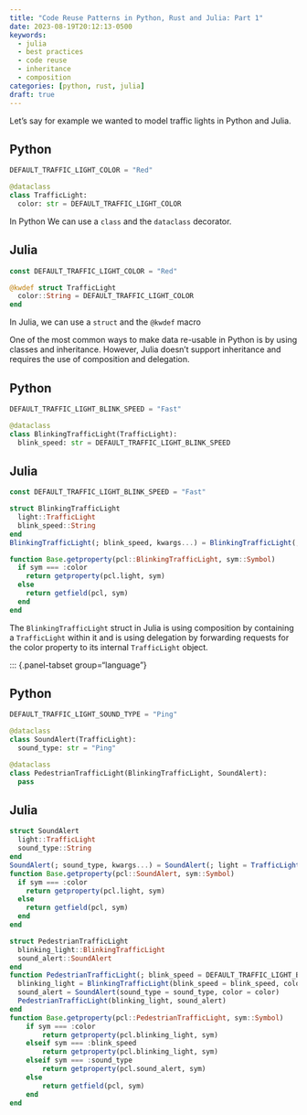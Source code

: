 ```yaml
---
title: "Code Reuse Patterns in Python, Rust and Julia: Part 1"
date: 2023-08-19T20:12:13-0500
keywords:
  - julia
  - best practices
  - code reuse
  - inheritance
  - composition
categories: [python, rust, julia]
draft: true
---
```


Let's say for example we wanted to model traffic lights in Python and Julia.

::: {.panel-tabset group="language"}

## Python

```python
DEFAULT_TRAFFIC_LIGHT_COLOR = "Red"

@dataclass
class TrafficLight:
  color: str = DEFAULT_TRAFFIC_LIGHT_COLOR
```

In Python We can use a `class` and the `dataclass` decorator.

## Julia

```julia
const DEFAULT_TRAFFIC_LIGHT_COLOR = "Red"

@kwdef struct TrafficLight
  color::String = DEFAULT_TRAFFIC_LIGHT_COLOR
end
```

In Julia, we can use a `struct` and the `@kwdef` macro

:::

One of the most common ways to make data re-usable in Python is by using classes and inheritance.
However, Julia doesn't support inheritance and requires the use of composition and delegation.

::: {.panel-tabset group="language"}

## Python

```python
DEFAULT_TRAFFIC_LIGHT_BLINK_SPEED = "Fast"

@dataclass
class BlinkingTrafficLight(TrafficLight):
  blink_speed: str = DEFAULT_TRAFFIC_LIGHT_BLINK_SPEED
```

## Julia

```julia
const DEFAULT_TRAFFIC_LIGHT_BLINK_SPEED = "Fast"

struct BlinkingTrafficLight
  light::TrafficLight
  blink_speed::String
end
BlinkingTrafficLight(; blink_speed, kwargs...) = BlinkingTrafficLight(; light = TrafficLight(; kwargs...), blink_speed)

function Base.getproperty(pcl::BlinkingTrafficLight, sym::Symbol)
  if sym === :color
    return getproperty(pcl.light, sym)
  else
    return getfield(pcl, sym)
  end
end
```

:::

The `BlinkingTrafficLight` struct in Julia is using composition by containing a `TrafficLight`
within it and is using delegation by forwarding requests for the color property to its internal
`TrafficLight` object.

::: {.panel-tabset group="language"}

## Python

```python
DEFAULT_TRAFFIC_LIGHT_SOUND_TYPE = "Ping"

@dataclass
class SoundAlert(TrafficLight):
  sound_type: str = "Ping"

@dataclass
class PedestrianTrafficLight(BlinkingTrafficLight, SoundAlert):
  pass
```

## Julia

```julia
struct SoundAlert
  light::TrafficLight
  sound_type::String
end
SoundAlert(; sound_type, kwargs...) = SoundAlert(; light = TrafficLight(; kwargs...), sound_type)
function Base.getproperty(pcl::SoundAlert, sym::Symbol)
  if sym === :color
    return getproperty(pcl.light, sym)
  else
    return getfield(pcl, sym)
  end
end

struct PedestrianTrafficLight
  blinking_light::BlinkingTrafficLight
  sound_alert::SoundAlert
end
function PedestrianTrafficLight(; blink_speed = DEFAULT_TRAFFIC_LIGHT_BLINK_SPEED, sound_type = DEFAULT_TRAFFIC_LIGHT_SOUND_TYPE, color = DEFAULT_TRAFFIC_LIGHT_COLOR)
  blinking_light = BlinkingTrafficLight(blink_speed = blink_speed, color = color)
  sound_alert = SoundAlert(sound_type = sound_type, color = color)
  PedestrianTrafficLight(blinking_light, sound_alert)
end
function Base.getproperty(pcl::PedestrianTrafficLight, sym::Symbol)
    if sym === :color
        return getproperty(pcl.blinking_light, sym)
    elseif sym === :blink_speed
        return getproperty(pcl.blinking_light, sym)
    elseif sym === :sound_type
        return getproperty(pcl.sound_alert, sym)
    else
        return getfield(pcl, sym)
    end
end
```
